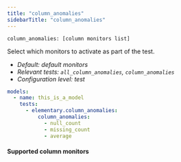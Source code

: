 ```yaml
---
title: "column_anomalies"
sidebarTitle: "column_anomalies"
---
```


`column_anomalies: [column monitors list]`

Select which monitors to activate as part of the test.

- _Default: default monitors_
- _Relevant tests: `all_column_anomalies`, `column_anomalies`_
- _Configuration level: test_

<RequestExample>

```yml test
models:
  - name: this_is_a_model
    tests:
      - elementary.column_anomalies:
          column_anomalies: 
            - null_count
            - missing_count
            - average
```

</RequestExample>


#### Supported column monitors

<Snippet file="column-metrics.mdx" />